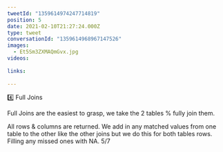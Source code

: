 ```yaml
---
tweetId: "1359614974247714819"
position: 5
date: 2021-02-10T21:27:24.000Z
type: tweet
conversationId: "1359614968967147526"
images:
  - Et5Sm3ZXMAQmGvx.jpg
videos:
  
links:
  
---
```

4️⃣ Full Joins

Full Joins are the easiest to grasp, we take the 2 tables % fully join them. 

All rows &amp; columns are returned. We add in any matched values from one table to the other like the other joins but we do this for both tables rows. Filling any missed ones with NA. 5/7 
